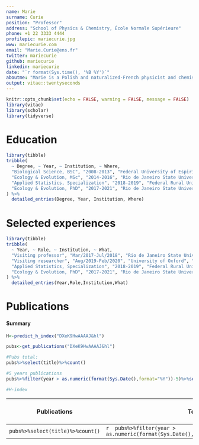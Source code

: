 ```yaml
---
name: Marie
surname: Curie
position: "Professor"
address: "School of Physics & Chemistry, École Normale Supérieure"
phone: +1 22 3333 4444
profilepic: mariecurie.jpg
www: mariecurie.com
email: "Marie.Curie@ens.fr"
twitter: mariecurie
github: mariecurie
linkedin: mariecurie
date: "`r format(Sys.time(), '%B %Y')`"
aboutme: "Marie is a Polish and naturalized-French physicist and chemist who conducts pioneering research on radioactivity."
output: vitae::twentyseconds
---
```


```r
knitr::opts_chunk$set(echo = FALSE, warning = FALSE, message = FALSE)
library(vitae)
library(scholar)
library(tidyverse)
```

# Education

```r
library(tibble)
tribble(
  ~ Degree, ~ Year, ~ Institution, ~ Where,
  "Biological Science, BSC", "2008-2013", "Federal University of Espirito Santo", "Vitória, Brazil ",
  "Ecology & Evolution, MSc", "2014-2016", "Rio de Janeiro State University", "Rio de Janeiro, Brazil",
  "Applied Statistics, Specialization", "2018-2019", "Federal Rural University of Rio de Janeiro", "Rio de Janeiro, Brazil",
  "Ecology & Evolution, PhD", "2017-2021", "Rio de Janeiro State University", "Rio de Janeiro, Brazil"
) %>% 
  detailed_entries(Degree, Year, Institution, Where)
```

# Selected experiences

```r
library(tibble)
tribble(
  ~ Year, ~ Role, ~ Institution, ~ What,
  "Visiting professor", "Mar/2017-Jul/2018", "Rio de Janeiro State University", "Lecture/Course: Sampling design/Biological Science",
  "Visiting researcher", "Aug/2019-Feb/2020", "University of Oxford", "Visiting researcher at the SalgoTeam group",
  "Applied Statistics, Specialization", "2018-2019", "Federal Rural University of Rio de Janeiro", "Rio de Janeiro, Brazil",
  "Ecology & Evolution, PhD", "2017-2021", "Rio de Janeiro State University", "Rio de Janeiro, Brazil"
) %>% 
  detailed_entries(Year,Role,Institution,What)
```

# Publications

#### Summary

```r
H<-predict_h_index("DXeK9HwAAAAJ&hl")

pubs<-get_publications("DXeK9HwAAAAJ&hl")

#Pubs total:
pubs%>%select(title)%>%count()

#5 years publications
pubs%>%filter(year > as.numeric(format(Sys.Date(),format="%Y"))-5)%>%select(title)%>%count()

#H-index
```

| Publications                     | Total publications                                                                                | H-Index     | H-Index predict 5-years ahead |
|----------------------------------|---------------------------------------------------------------------------------------------------|-------------|-------------------------------|
| `pubs%>%select(title)%>%count()` | `r  pubs%>%filter(year > as.numeric(format(Sys.Date(),format="%Y"))-5)%>%select(title)%>%count()` | `r  H[1,2]` | `r round(H[6,2],0)`           |
